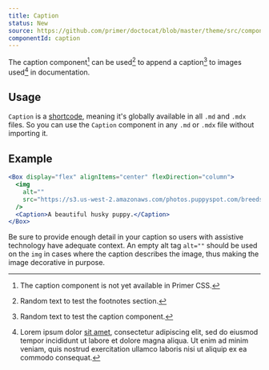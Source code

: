 ```yaml
---
title: Caption
status: New
source: https://github.com/primer/doctocat/blob/master/theme/src/components/caption.js
componentId: caption
---
```


The caption component[^1] can be used[^2] to append a caption[^3] to images used[^4] in documentation.

[^1]: The caption component is not yet available in Primer CSS.
[^2]: Random text to test the footnotes section.
[^3]: Random text to test the caption component.
[^4]: Lorem ipsum dolor [sit amet](https://mdxjs.com/blog/shortcodes), consectetur adipiscing elit, sed do eiusmod tempor incididunt ut labore et dolore magna aliqua. Ut enim ad minim veniam, quis nostrud exercitation ullamco laboris nisi ut aliquip ex ea commodo consequat.

## Usage

`Caption` is a [shortcode](https://mdxjs.com/blog/shortcodes), meaning it's globally available in all `.md` and `.mdx` files. So you can use the `Caption` component in any `.md` or `.mdx` file without importing it.

## Example

```jsx live
<Box display="flex" alignItems="center" flexDirection="column">
  <img
    alt=""
    src="https://s3.us-west-2.amazonaws.com/photos.puppyspot.com/breeds/245/card/500000291_medium.jpg"
  />
  <Caption>A beautiful husky puppy.</Caption>
</Box>
```

<Note variant="warning">


Be sure to provide enough detail in your caption so users with assistive technology have adequate context. An empty alt tag `alt=""` should be used on the `img` in cases where the caption describes the image, thus making the image decorative in purpose.

</Note>

